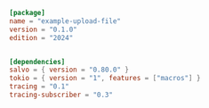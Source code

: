 
```toml  title="upload-file/Cargo.toml"
[package]
name = "example-upload-file"
version = "0.1.0"
edition = "2024"


[dependencies]
salvo = { version = "0.80.0" }
tokio = { version = "1", features = ["macros"] }
tracing = "0.1"
tracing-subscriber = "0.3"

```